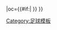 {{fb team |t=-{zh-hans:富勒姆;zh-hk:富咸;}-|tan=富勒姆足球俱乐部 |tc=ENG |abb={{#if:{{{abb|}}}|FUL{{0}}}} |oc={{#if:{{{oc|}}}|{{{oc}}} }} }}<!--
--><noinclude>[[Category:足球模板]]
</noinclude>